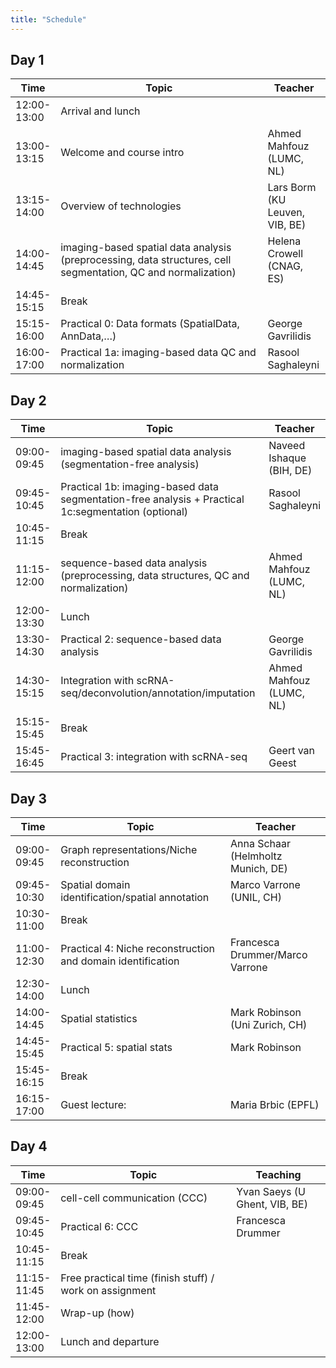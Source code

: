 ```yaml
---
title: "Schedule"
---
```


## Day 1

| Time      	| Topic                                                                                                         	| Teacher                          	|
|-------------	|---------------------------------------------------------------------------------------------------------------	|--------------------------------	|
| 12:00-13:00 	| Arrival and lunch                                                                                             	|                                	|
| 13:00-13:15 	| Welcome and course intro                                                                                      	| Ahmed Mahfouz (LUMC, NL)       	|
| 13:15-14:00 	| Overview of technologies                                                                                      	| Lars Borm (KU Leuven, VIB, BE) 	|
| 14:00-14:45 	| imaging-based spatial data analysis (preprocessing, data structures, cell segmentation, QC and normalization) 	| Helena Crowell (CNAG, ES)      	|
| 14:45-15:15 	| Break                                                                                                         	|                                	|
| 15:15-16:00 	| Practical 0: Data formats (SpatialData, AnnData,...)                                                          	| George Gavrilidis              	|
| 16:00-17:00 	| Practical 1a: imaging-based data QC and normalization                                                         	| Rasool Saghaleyni              	|

## Day 2

| Time      	| Topic                                                                                             	| Teacher               	|
|-------------	|----------------------------------------------------------------------------------------------------	|--------------------------	|
| 09:00-09:45 	| imaging-based spatial data analysis (segmentation-free analysis)                                   	| Naveed Ishaque (BIH, DE) 	|
| 09:45-10:45 	| Practical 1b: imaging-based data segmentation-free analysis + Practical 1c:segmentation (optional) 	| Rasool Saghaleyni        	|
| 10:45-11:15 	| Break                                                                                              	|                          	|
| 11:15-12:00 	| sequence-based data analysis (preprocessing, data structures, QC and normalization)                	| Ahmed Mahfouz (LUMC, NL) 	|
| 12:00-13:30 	| Lunch                                                                                              	|                          	|
| 13:30-14:30 	| Practical 2: sequence-based data analysis                                                          	| George Gavrilidis        	|
| 14:30-15:15 	| Integration with scRNA-seq/deconvolution/annotation/imputation                                     	| Ahmed Mahfouz (LUMC, NL) 	|
| 15:15-15:45 	| Break                                                                                              	|                          	|
| 15:45-16:45 	| Practical 3: integration with scRNA-seq                                                            	| Geert van Geest          	|

## Day 3

| Time      	| Topic                                                     	| Teacher                           	|
|-------------	|-------------------------------------------------------------	|------------------------------------	|
| 09:00-09:45 	| Graph representations/Niche reconstruction                  	| Anna Schaar (Helmholtz Munich, DE) 	|
| 09:45-10:30 	| Spatial domain identification/spatial annotation            	| Marco Varrone (UNIL, CH)           	|
| 10:30-11:00 	| Break                                                       	|                                    	|
| 11:00-12:30 	| Practical 4: Niche reconstruction and domain identification 	| Francesca Drummer/Marco Varrone    	|
| 12:30-14:00 	| Lunch                                                       	|                                    	|
| 14:00-14:45 	| Spatial statistics                                          	| Mark Robinson (Uni Zurich, CH)     	|
| 14:45-15:45 	| Practical 5: spatial stats                                  	| Mark Robinson                      	|
| 15:45-16:15 	| Break                                                       	|                                    	|
| 16:15-17:00 	| Guest lecture:                                              	| Maria Brbic (EPFL)                 	|

## Day 4

| Time      	| Topic                                                 	| Teaching                      	|
|-------------	|---------------------------------------------------------	|-------------------------------	|
| 09:00-09:45 	| cell-cell communication (CCC)                           	| Yvan Saeys (U Ghent, VIB, BE) 	|
| 09:45-10:45 	| Practical 6: CCC                                        	| Francesca Drummer             	|
| 10:45-11:15 	| Break                                                   	|                               	|
| 11:15-11:45 	| Free practical time (finish stuff) / work on assignment 	|                               	|
| 11:45-12:00 	| Wrap-up (how)                                           	|                               	|
| 12:00-13:00 	| Lunch and departure                                     	|                               	|